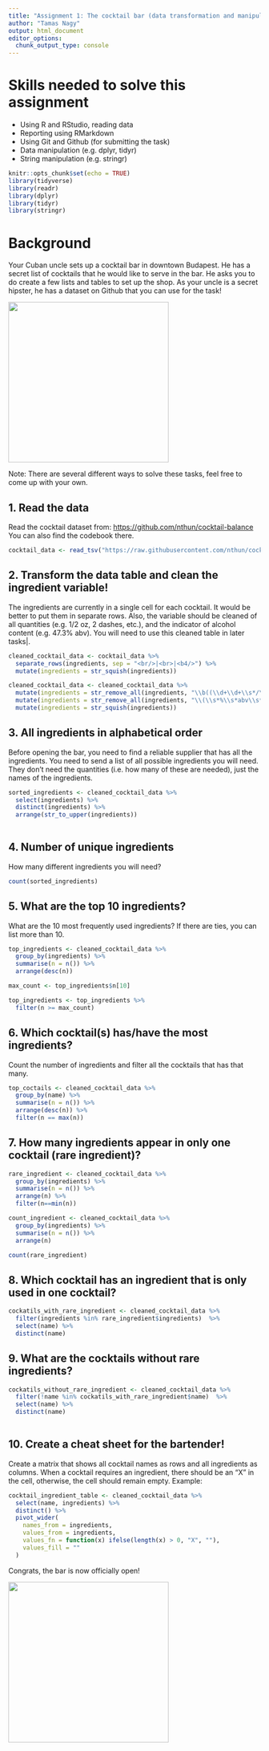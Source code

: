 ```yaml
---
title: "Assignment 1: The cocktail bar (data transformation and manipulation)"
author: "Tamas Nagy"
output: html_document
editor_options: 
  chunk_output_type: console
---
```


# Skills needed to solve this assignment

-   Using R and RStudio, reading data
-   Reporting using RMarkdown
-   Using Git and Github (for submitting the task)
-   Data manipulation (e.g. dplyr, tidyr)
-   String manipulation (e.g. stringr)

```r
knitr::opts_chunk$set(echo = TRUE)
library(tidyverse)
library(readr)
library(dplyr)
library(tidyr)
library(stringr)
```

# Background

Your Cuban uncle sets up a cocktail bar in downtown Budapest. He has a secret list of cocktails that he would like to serve in the bar. He asks you to do create a few lists and tables to set up the shop. As your uncle is a secret hipster, he has a dataset on Github that you can use for the task!

![](https://media1.tenor.com/images/57a519cffd0ad4693be3b9c94b211540/tenor.gif?itemid=5195211){width="320"}

Note: There are several different ways to solve these tasks, feel free to come up with your own.

## 1. Read the data

Read the cocktail dataset from: <https://github.com/nthun/cocktail-balance> You can also find the codebook there.

```r
cocktail_data <- read_tsv("https://raw.githubusercontent.com/nthun/cocktail-balance/master/cocktail_data.tsv")
```

## 2. Transform the data table and clean the ingredient variable!

The ingredients are currently in a single cell for each cocktail. It would be better to put them in separate rows. Also, the variable should be cleaned of all quantities (e.g. 1/2 oz, 2 dashes, etc.), and the indicator of alcohol content (e.g. 47.3% abv). You will need to use this cleaned table in later tasks|<b4/>.

```r
cleaned_cocktail_data <- cocktail_data %>% 
  separate_rows(ingredients, sep = "<br/>|<br>|<b4/>") %>%
  mutate(ingredients = str_squish(ingredients))

cleaned_cocktail_data <- cleaned_cocktail_data %>%
  mutate(ingredients = str_remove_all(ingredients, "\\b((\\d+\\d+\\s*/\\s*\\d+)|(\\d+\\s*/\\s*\\d+)|(\\d+\\s*\\.\\s*\\d+)|(\\d+))\\s*(oz|bsp|dashes|dash|ml|cl|tsp|tbsp)?\\s*\\b")) %>%
  mutate(ingredients = str_remove_all(ingredients, "\\(\\s*%\\s*abv\\s*\\)")) %>%
  mutate(ingredients = str_squish(ingredients))

```

## 3. All ingredients in alphabetical order

Before opening the bar, you need to find a reliable supplier that has all the ingredients. You need to send a list of all possible ingredients you will need. They don't need the quantities (i.e. how many of these are needed), just the names of the ingredients.

```r
sorted_ingredients <- cleaned_cocktail_data %>%
  select(ingredients) %>%
  distinct(ingredients) %>%
  arrange(str_to_upper(ingredients))
  
```

## 4. Number of unique ingredients

How many different ingredients you will need?

```r
count(sorted_ingredients)
```

## 5. What are the top 10 ingredients?

What are the 10 most frequently used ingredients? If there are ties, you can list more than 10.

```r

top_ingredients <- cleaned_cocktail_data %>%
  group_by(ingredients) %>%
  summarise(n = n()) %>%
  arrange(desc(n))

max_count <- top_ingredients$n[10]

top_ingredients <- top_ingredients %>%
  filter(n >= max_count)

```

## 6. Which cocktail(s) has/have the most ingredients?

Count the number of ingredients and filter all the cocktails that has that many.

```r

top_coctails <- cleaned_cocktail_data %>%
  group_by(name) %>%
  summarise(n = n()) %>%
  arrange(desc(n)) %>%
  filter(n == max(n))

```

## 7. How many ingredients appear in only one cocktail (rare ingredient)?

```r
rare_ingredient <- cleaned_cocktail_data %>%
  group_by(ingredients) %>%
  summarise(n = n()) %>%
  arrange(n) %>%
  filter(n==min(n))

count_ingredient <- cleaned_cocktail_data %>%
  group_by(ingredients) %>%
  summarise(n = n()) %>%
  arrange(n)

count(rare_ingredient) 

```

## 8. Which cocktail has an ingredient that is only used in one cocktail?

```r

cockatils_with_rare_ingredient <- cleaned_cocktail_data %>%
  filter(ingredients %in% rare_ingredient$ingredients)  %>%
  select(name) %>%
  distinct(name)

```

## 9. What are the cocktails without rare ingredients?

```r

cockatils_without_rare_ingredient <- cleaned_cocktail_data %>%
  filter(!name %in% cockatils_with_rare_ingredient$name)  %>%
  select(name) %>%
  distinct(name)
  
```

## 10. Create a cheat sheet for the bartender!

Create a matrix that shows all cocktail names as rows and all ingredients as columns. When a cocktail requires an ingredient, there should be an "X" in the cell, otherwise, the cell should remain empty. Example:

```r

cocktail_ingredient_table <- cleaned_cocktail_data %>%
  select(name, ingredients) %>%
  distinct() %>%
  pivot_wider(
    names_from = ingredients,
    values_from = ingredients,
    values_fn = function(x) ifelse(length(x) > 0, "X", ""),
    values_fill = ""
  )


```


Congrats, the bar is now officially open!

![](https://i.pinimg.com/originals/4e/c1/0c/4ec10c9d32b2c7c28b4b638c7f809ec5.gif){width="320"}
